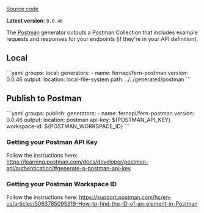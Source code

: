 [Source code](https://github.com/fern-api/fern-postman)

**Latest version**: `0.0.46`

The [Postman](https://www.postman.com/) generator outputs a Postman Collection that includes example requests and responses for your endpoints (if they're in your API definition).

## Local

<CodeBlock title="generators.yml">
```yaml
groups:
  local:
    generators:
      - name: fernapi/fern-postman
        version: 0.0.46
        output:
          location: local-file-system
          path: ../../generated/postman
```
</CodeBlock>

## Publish to Postman 

<CodeBlock title="generators.yml">
```yaml
groups:
  publish:
    generators:
      - name: fernapi/fern-postman
        version: 0.0.46
        output:
          location: postman
          api-key: ${POSTMAN_API_KEY}
    workspace-id: ${POSTMAN_WORKSPACE_ID}
```
</CodeBlock>

### Getting your Postman API Key

Follow the instructions here: https://learning.postman.com/docs/developer/postman-api/authentication/#generate-a-postman-api-key

### Getting your Postman Workspace ID 

Follow the instructions here: https://support.postman.com/hc/en-us/articles/5063785095319-How-to-find-the-ID-of-an-element-in-Postman

